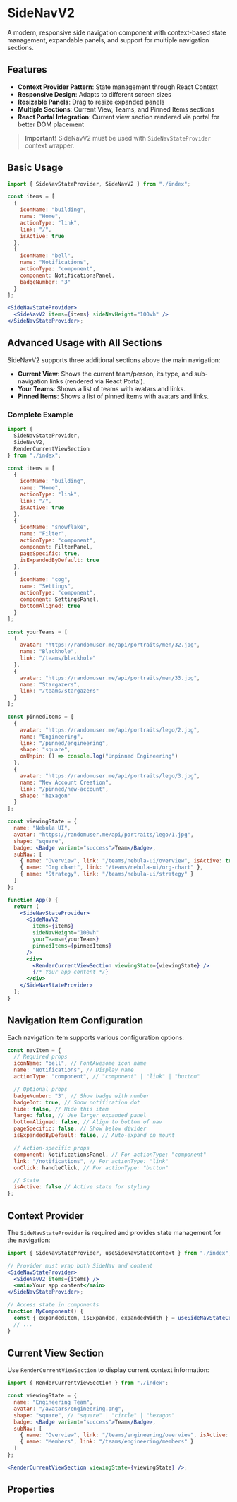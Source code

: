 
<Meta of={stories} />

# SideNavV2

A modern, responsive side navigation component with context-based state management, expandable panels, and support for multiple navigation sections.

## Features

- **Context Provider Pattern**: State management through React Context
- **Responsive Design**: Adapts to different screen sizes
- **Resizable Panels**: Drag to resize expanded panels
- **Multiple Sections**: Current View, Teams, and Pinned Items sections
- **React Portal Integration**: Current view section rendered via portal for better DOM placement

> **Important!** SideNavV2 must be used with `SideNavStateProvider` context wrapper.

## Basic Usage

```jsx
import { SideNavStateProvider, SideNavV2 } from "./index";

const items = [
  {
    iconName: "building",
    name: "Home",
    actionType: "link",
    link: "/",
    isActive: true
  },
  {
    iconName: "bell",
    name: "Notifications",
    actionType: "component",
    component: NotificationsPanel,
    badgeNumber: "3"
  }
];

<SideNavStateProvider>
  <SideNavV2 items={items} sideNavHeight="100vh" />
</SideNavStateProvider>;
```

## Advanced Usage with All Sections

SideNavV2 supports three additional sections above the main navigation:

- **Current View**: Shows the current team/person, its type, and sub-navigation links (rendered via React Portal).
- **Your Teams**: Shows a list of teams with avatars and links.
- **Pinned Items**: Shows a list of pinned items with avatars and links.

### Complete Example

```jsx
import {
  SideNavStateProvider,
  SideNavV2,
  RenderCurrentViewSection
} from "./index";

const items = [
  {
    iconName: "building",
    name: "Home",
    actionType: "link",
    link: "/",
    isActive: true
  },
  {
    iconName: "snowflake",
    name: "Filter",
    actionType: "component",
    component: FilterPanel,
    pageSpecific: true,
    isExpandedByDefault: true
  },
  {
    iconName: "cog",
    name: "Settings",
    actionType: "component",
    component: SettingsPanel,
    bottomAligned: true
  }
];

const yourTeams = [
  {
    avatar: "https://randomuser.me/api/portraits/men/32.jpg",
    name: "Blackhole",
    link: "/teams/blackhole"
  },
  {
    avatar: "https://randomuser.me/api/portraits/men/33.jpg",
    name: "Stargazers",
    link: "/teams/stargazers"
  }
];

const pinnedItems = [
  {
    avatar: "https://randomuser.me/api/portraits/lego/2.jpg",
    name: "Engineering",
    link: "/pinned/engineering",
    shape: "square",
    onUnpin: () => console.log("Unpinned Engineering")
  },
  {
    avatar: "https://randomuser.me/api/portraits/lego/3.jpg",
    name: "New Account Creation",
    link: "/pinned/new-account",
    shape: "hexagon"
  }
];

const viewingState = {
  name: "Nebula UI",
  avatar: "https://randomuser.me/api/portraits/lego/1.jpg",
  shape: "square",
  badge: <Badge variant="success">Team</Badge>,
  subNav: [
    { name: "Overview", link: "/teams/nebula-ui/overview", isActive: true },
    { name: "Org chart", link: "/teams/nebula-ui/org-chart" },
    { name: "Strategy", link: "/teams/nebula-ui/strategy" }
  ]
};

function App() {
  return (
    <SideNavStateProvider>
      <SideNavV2
        items={items}
        sideNavHeight="100vh"
        yourTeams={yourTeams}
        pinnedItems={pinnedItems}
      />
      <div>
        <RenderCurrentViewSection viewingState={viewingState} />
        {/* Your app content */}
      </div>
    </SideNavStateProvider>
  );
}
```

## Navigation Item Configuration

Each navigation item supports various configuration options:

```jsx
const navItem = {
  // Required props
  iconName: "bell", // FontAwesome icon name
  name: "Notifications", // Display name
  actionType: "component", // "component" | "link" | "button"

  // Optional props
  badgeNumber: "3", // Show badge with number
  badgeDot: true, // Show notification dot
  hide: false, // Hide this item
  large: false, // Use larger expanded panel
  bottomAligned: false, // Align to bottom of nav
  pageSpecific: false, // Show below divider
  isExpandedByDefault: false, // Auto-expand on mount

  // Action-specific props
  component: NotificationsPanel, // For actionType: "component"
  link: "/notifications", // For actionType: "link"
  onClick: handleClick, // For actionType: "button"

  // State
  isActive: false // Active state for styling
};
```

## Context Provider

The `SideNavStateProvider` is required and provides state management for the navigation:

```jsx
import { SideNavStateProvider, useSideNavStateContext } from "./index";

// Provider must wrap both SideNav and content
<SideNavStateProvider>
  <SideNavV2 items={items} />
  <main>Your app content</main>
</SideNavStateProvider>;

// Access state in components
function MyComponent() {
  const { expandedItem, isExpanded, expandedWidth } = useSideNavStateContext();
  // ...
}
```

## Current View Section

Use `RenderCurrentViewSection` to display current context information:

```jsx
import { RenderCurrentViewSection } from "./index";

const viewingState = {
  name: "Engineering Team",
  avatar: "/avatars/engineering.png",
  shape: "square", // "square" | "circle" | "hexagon"
  badge: <Badge variant="success">Team</Badge>,
  subNav: [
    { name: "Overview", link: "/teams/engineering/overview", isActive: true },
    { name: "Members", link: "/teams/engineering/members" }
  ]
};

<RenderCurrentViewSection viewingState={viewingState} />;
```

<Canvas of={stories.SidebarNavigationV2} />

## Properties

<Controls component={SideNavV2} />
